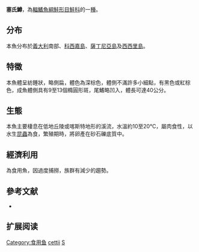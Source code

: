 {{NoteTA|G1=LS}}
{{Speciesbox
| name = 塞氏鱒
| status = NT
| status_system = IUCN3.1
| image = Albertacce Truite macrostigma du ruisseau de Sambuchellu.jpg
| image_width = 250px
| genus = Salmo
| species = cettii
| authority = [[Rafinesque|Rafinesque]], 1810
| synonyms = *''Salmo ghigii''<br /><small>Pomini, 1941</small>
}}

'''塞氏鱒'''，為[[輻鰭魚綱|輻鰭魚綱]][[鮭形目|鮭形目]][[鮭科|鮭科]]的一[[種|種]]。

==分布==
本魚分布於[[義大利|義大利]]南部、[[科西嘉島|科西嘉島]]、[[薩丁尼亞島|薩丁尼亞島]]及[[西西里島|西西里島]]。

==特徵==
本魚體呈紡錘狀，略側扁，體色為深棕色，體側不滿許多小細點，有黑色或紅棕色，成魚體側具有9至13個橢圓形斑，尾鰭略凹入，體長可達40公分。

==生態==
本魚主要棲息在低地丘陵或喀斯特地形的溪流，水溫約10至20℃，屬肉食性，以水生[[昆蟲|昆蟲]]為食，繁殖期時，將卵產在砂石礫底質中。

==經濟利用==
為食用魚，因過度捕撈，族群有減少的趨勢。

==參考文献==
*{{FishBase_species|genus=Salmo|species=cettii|year=2011|month=12}}

== 扩展阅读 ==
{{refbegin}}
{{wikispecies-inline|Salmo cettii|塞氏鱒}}
{{refend}}
{{Taxonbar|from=Q472832}}

[[Category:食用鱼|Category:食用鱼]]
[[Category:鱒屬|cettii]]
[[Category:1810年描述的鱼类|S]]